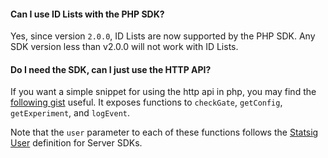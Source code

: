 #### Can I use ID Lists with the PHP SDK?

Yes, since version `2.0.0`, ID Lists are now supported by the PHP SDK. Any SDK version less than v2.0.0 will not work with ID Lists.

#### Do I need the SDK, can I just use the HTTP API?


If you want a simple snippet for using the http api in php, you may find the [following gist](https://gist.github.com/tore-statsig/c27fb9de65c7a1d1591d161570ae807a) useful. It exposes functions to `checkGate`, `getConfig`, `getExperiment`, and `logEvent`.

Note that the `user` parameter to each of these functions follows the [Statsig User](/concepts/user) definition for Server SDKs.

<Gist id="c27fb9de65c7a1d1591d161570ae807a" />
